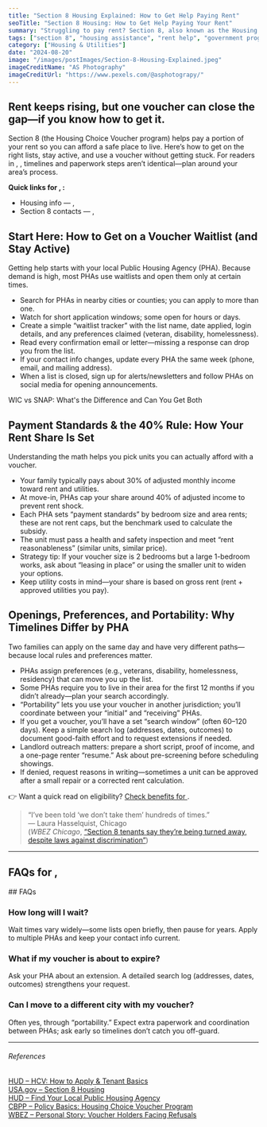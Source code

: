 ```yaml
---
title: "Section 8 Housing Explained: How to Get Help Paying Rent"
seoTitle: "Section 8 Housing: How to Get Help Paying Your Rent"
summary: "Struggling to pay rent? Section 8, also known as the Housing Choice Voucher Program, helps low-income families, seniors, and people with disabilities afford safe, decent housing. Learn how it works and how to apply."
tags: ["section 8", "housing assistance", "rent help", "government programs"]
category: ["Housing & Utilities"]
date: "2024-08-20"
image: "/images/postImages/Section-8-Housing-Explained.jpeg"
imageCreditName: "AS Photography"
imageCreditUrl: "https://www.pexels.com/@asphotograpy/"
---
```


## Rent keeps rising, but one voucher can close the gap—if you know how to get it.

Section 8 (the Housing Choice Voucher program) helps pay a portion of your rent so you can afford a safe place to live. Here’s how to get on the right lists, stay active, and use a voucher without getting stuck. <IfLocation>For readers in <City/>, <State/>, timelines and paperwork steps aren’t identical—plan around your area’s process.</IfLocation>

<BenefitsCtaBanner focus="housing" copy="You may qualify for a housing voucher to reduce your monthly rent — see if Section 8 can help." />

<IfLocation>
<div className="not-prose my-12 p-4 rounded-xl border-[3px] bg-muted">
  <p className="mb-2"><strong>Quick links for <City/>, <State/>:</strong></p>
  <ul className="list-disc ml-5 space-y-1">
    <li><ResourceLink name="housing">Housing info — <City/>, <State/></ResourceLink></li>
    <li><ResourceLink name="housing" field="contact">Section 8 contacts — <City/>, <State/></ResourceLink></li>
  </ul>
</div>
</IfLocation>

## Start Here: How to Get on a Voucher Waitlist (and Stay Active)

Getting help starts with your local Public Housing Agency (PHA). Because demand is high, most PHAs use waitlists and open them only at certain times.

- Search for PHAs in nearby cities or counties; you can apply to more than one.
- Watch for short application windows; some open for hours or days.
- Create a simple “waitlist tracker” with the list name, date applied, login details, and any preferences claimed (veteran, disability, homelessness).
- Read every confirmation email or letter—missing a response can drop you from the list.
- If your contact info changes, update every PHA the same week (phone, email, and mailing address).
- When a list is closed, sign up for alerts/newsletters and follow PHAs on social media for opening announcements.

<CrossLink href="./wic-vs-snap-what-s-the-difference-and-can-you-get-both">WIC vs SNAP: What's the Difference and Can You Get Both</CrossLink>

## Payment Standards & the 40% Rule: How Your Rent Share Is Set

Understanding the math helps you pick units you can actually afford with a voucher.

- Your family typically pays about 30% of adjusted monthly income toward rent and utilities.
- At move-in, PHAs cap your share around 40% of adjusted income to prevent rent shock.
- Each PHA sets “payment standards” by bedroom size and area rents; these are not rent caps, but the benchmark used to calculate the subsidy.
- The unit must pass a health and safety inspection and meet “rent reasonableness” (similar units, similar price).
- Strategy tip: If your voucher size is 2 bedrooms but a large 1-bedroom works, ask about “leasing in place” or using the smaller unit to widen your options.
- Keep utility costs in mind—your share is based on gross rent (rent + approved utilities you pay).

## Openings, Preferences, and Portability: Why Timelines Differ by PHA

Two families can apply on the same day and have very different paths—because local rules and preferences matter.

- PHAs assign preferences (e.g., veterans, disability, homelessness, residency) that can move you up the list.
- Some PHAs require you to live in their area for the first 12 months if you didn’t already—plan your search accordingly.
- “Portability” lets you use your voucher in another jurisdiction; you’ll coordinate between your “initial” and “receiving” PHAs.
- If you get a voucher, you’ll have a set “search window” (often 60–120 days). Keep a simple search log (addresses, dates, outcomes) to document good-faith effort and to request extensions if needed.
- Landlord outreach matters: prepare a short script, proof of income, and a one-page renter “resume.” Ask about pre-screening before scheduling showings.
- If denied, request reasons in writing—sometimes a unit can be approved after a small repair or a corrected rent calculation.

<IfLocation>
<div className="mt-3">👉 Want a quick read on eligibility? <a href="/tools/check-benefits" className="underline">Check benefits for <City/></a>.</div>
</IfLocation>

> “I’ve been told ‘we don’t take them’ hundreds of times.”  
> — Laura Hasselquist, Chicago  
(*WBEZ Chicago*, [“Section 8 tenants say they’re being turned away, despite laws against discrimination”](https://www.wbez.org/data/2025/05/14/section-8-renters-say-landlords-routinely-reject-their-housing-choice-vouchers))

---

<IfLocation>
  <h2>FAQs for <City/>, <State/></h2>
  <ResourceLink name="snap" field="faqs" />
</IfLocation>

<IfNoLocation>
## FAQs

### How long will I wait?
Wait times vary widely—some lists open briefly, then pause for years. Apply to multiple PHAs and keep your contact info current.

### What if my voucher is about to expire?
Ask your PHA about an extension. A detailed search log (addresses, dates, outcomes) strengthens your request.

### Can I move to a different city with my voucher?
Often yes, through “portability.” Expect extra paperwork and coordination between PHAs; ask early so timelines don’t catch you off-guard.
</IfNoLocation>

---
###### References

<div className="references">
<a href="https://www.hud.gov/helping-americans/housing-choice-vouchers-tenants" target="_blank" rel="noopener noreferrer">HUD – HCV: How to Apply & Tenant Basics</a><br />
<a href="https://www.usa.gov/housing-voucher-section-8" target="_blank" rel="noopener noreferrer">USA.gov – Section 8 Housing</a><br />
<a href="https://www.hud.gov/states" target="_blank" rel="noopener noreferrer">HUD – Find Your Local Public Housing Agency</a><br />
<a href="https://www.cbpp.org/research/housing/policy-basics-the-housing-choice-voucher-program" target="_blank" rel="noopener noreferrer">CBPP – Policy Basics: Housing Choice Voucher Program</a><br />
<a href="https://www.wbez.org/data/2025/05/14/section-8-renters-say-landlords-routinely-reject-their-housing-choice-vouchers" target="_blank" rel="noopener noreferrer">WBEZ – Personal Story: Voucher Holders Facing Refusals</a><br />
</div>